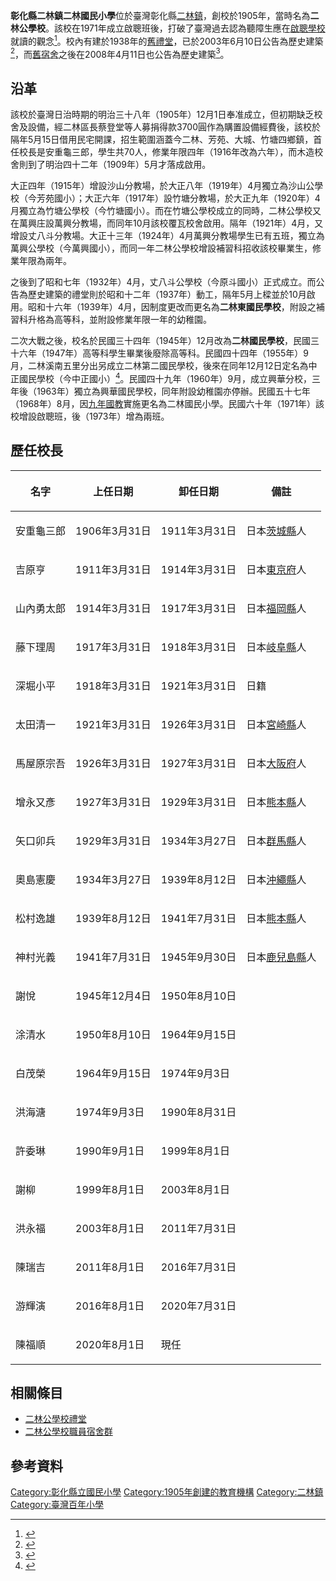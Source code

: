 {{Infobox School
| name           = 彰化縣二林鎮二林國民小學
| established    = 1905年
| type           = 縣立國民小學
| affiliation    = 公立
| district       = {{ROC}}彰化縣二林鎮
| grades         = 1~6年級
| principal      =  陳福順
| location       = 彰化縣二林鎮東和里斗苑路五段22號
| website        = http://www.elps.chc.edu.tw/
}}
'''彰化縣二林鎮二林國民小學'''位於臺灣彰化縣[[二林鎮|二林鎮]]，創校於1905年，當時名為'''二林公學校'''{{r|二}}。該校在1971年成立啟聰班後，打破了臺灣過去認為聽障生應在[[啟聰學校|啟聰學校]]就讀的觀念<ref>{{Cite web |url=http://3d.nioerar.edu.tw/2d/special/test/test_0303.asp |title=國立教育資料館——特殊教育－鑑定－特別班 |access-date=2011-10-22 |archive-date=2010-04-26 |archive-url=https://web.archive.org/web/20100426031318/http://3d.nioerar.edu.tw/2d/special/test/test_0303.asp }}</ref>{{r|二}}。校內有建於1938年的[[二林公學校禮堂|舊禮堂]]，已於2003年6月10日公告為歷史建築<ref name="文">{{cite web |url=http://www.hach.gov.tw/hach/frontsite/cultureassets/caseBasicInfoAction.do?method=doViewCaseBasicInfo&caseId=NA09602000730&version=1&assetsClassifyId=1.2&menuId=310&siteId=101 |language=zh-tw |title=二林公學校禮堂 |publisher=行政院文化建設委員會文化資產總管理處籌備處 |accessdate=2011-10-22 }}{{dead link|date=2017年12月 |bot=InternetArchiveBot |fix-attempted=yes }}</ref>，而[[舊宿舍|舊宿舍]]之後在2008年4月11日也公告為歷史建築<ref>{{cite web |url=http://www.hach.gov.tw/hach/frontsite/cultureassets/caseBasicInfoAction.do?method=doViewCaseBasicInfo&caseId=NA09705000001&version=1&assetsClassifyId=1.2&menuId=310&siteId=101 |language=zh-tw |title=二林公學校職員宿舍群 |publisher=行政院文化建設委員會文化資產總管理處籌備處 |accessdate=2011-10-22 }}{{dead link|date=2018年2月 |bot=InternetArchiveBot |fix-attempted=yes }}</ref>。

== 沿革 ==
該校於臺灣日治時期的明治三十八年（1905年）12月1日奉准成立，但初期缺乏校舍及設備，經二林區長蔡登堂等人募捐得款3700圓作為購置設備經費後，該校於隔年5月15日借用民宅開課，招生範圍涵蓋今二林、芳苑、大城、竹塘四鄉鎮，首任校長是安重龜三郎，學生共70人，修業年限四年（1916年改為六年），而木造校舍則到了明治四十二年（1909年）5月才落成啟用{{r|二}}。

大正四年（1915年）增設沙山分教場，於大正八年（1919年）4月獨立為沙山公學校（今芳苑國小）；大正六年（1917年）設竹塘分教場，於大正九年（1920年）4月獨立為竹塘公學校（今竹塘國小）。而在竹塘公學校成立的同時，二林公學校又在萬興庄設萬興分教場，而同年10月該校覆瓦校舍啟用。隔年（1921年）4月，又增設丈八斗分教場。大正十三年（1924年）4月萬興分教場學生已有五班，獨立為萬興公學校（今萬興國小），而同一年二林公學校增設補習科招收該校畢業生，修業年限為兩年。{{r|二}}

之後到了昭和七年（1932年）4月，丈八斗公學校（今原斗國小）正式成立。而公告為歷史建築的禮堂則於昭和十二年（1937年）動工，隔年5月上樑並於10月啟用。昭和十六年（1939年）4月，因制度更改而更名為'''二林東國民學校'''，附設之補習科升格為高等科，並附設修業年限一年的幼稚園{{r|二}}。

二次大戰之後，校名於民國三十四年（1945年）12月改為'''二林國民學校'''，民國三十六年（1947年）高等科學生畢業後廢除高等科{{r|二}}。民國四十四年（1955年）9月，二林溪南五里分出另成立二林第二國民學校，後來在同年12月12日定名為中正國民學校（今中正國小）<ref>{{Cite web |url=http://163.23.89.193/html/school-1.html |title=彰化縣二林鎮彰化縣中正國小－學校沿革史 |access-date=2011-10-22 |archive-url=https://web.archive.org/web/20160304102352/http://163.23.89.193/html/school-1.html |archive-date=2016-03-04 |dead-url=yes }}</ref>。民國四十九年（1960年）9月，成立興華分校，三年後（1963年）獨立為興華國民學校，同年附設幼稚園亦停辦{{r|二}}。民國五十七年（1968年）8月，因[[台灣九年國民義務教育|九年國教]]實施更名為二林國民小學{{r|二}}。民國六十年（1971年）該校增設啟聰班，後（1973年）增為兩班{{r|二}}。

{{NoteTA
|G1=姓氏
}}
== 歷任校長 ==
{|class=wikitable
|-
!名字!!上任日期!!卸任日期!!備註
|-
|安重龜三郎||1906年3月31日||1911年3月31日||日本[[茨城縣|茨城縣]]人
|-
|吉原亨||1911年3月31日||1914年3月31日||日本[[東京府|東京府]]人
|-
|山內勇太郎||1914年3月31日||1917年3月31日||日本[[福岡縣|福岡縣]]人
|-
|藤下理周||1917年3月31日||1918年3月31日||日本[[岐阜縣|岐阜縣]]人
|-
|深堀小平||1918年3月31日||1921年3月31日||日籍
|-
|太田清一||1921年3月31日||1926年3月31日||日本[[宮崎縣|宮崎縣]]人
|-
|馬屋原宗吾||1926年3月31日||1927年3月31日||日本[[大阪府|大阪府]]人
|-
|增永又彥||1927年3月31日||1929年3月31日||日本[[熊本縣|熊本縣]]人
|-
|矢口卯兵||1929年3月31日||1934年3月27日||日本[[群馬縣|群馬縣]]人
|-
|奧島憲慶||1934年3月27日||1939年8月12日||日本[[沖繩縣|沖繩縣]]人
|-
|松村逸雄||1939年8月12日||1941年7月31日||日本[[熊本縣|熊本縣]]人
|-
|神村光義||1941年7月31日||1945年9月30日||日本[[鹿兒島縣|鹿兒島縣]]人
|-
|謝悅||1945年12月4日||1950年8月10日||
|-
|涂清水||1950年8月10日||1964年9月15日||
|-
|白茂榮||1964年9月15日||1974年9月3日||
|-
|洪海溏||1974年9月3日||1990年8月31日||
|-
|許委琳||1990年9月1日||1999年8月1日||
|-
|謝柳||1999年8月1日||2003年8月1日||
|-
|洪永福||2003年8月1日||2011年7月31日||
|-
|陳瑞吉||2011年8月1日||2016年7月31日||
|-
|游輝演||2016年8月1日||2020年7月31日||
|-
|陳福順||2020年8月1日||現任||
|}

== 相關條目 ==
*[[二林公學校禮堂|二林公學校禮堂]]
*[[二林公學校職員宿舍群|二林公學校職員宿舍群]]

==參考資料==
{{reflist|refs=
<ref name="二">{{cite book|author=陳柏年建築師事務所 |title=《彰化縣歷史建築二林國小禮堂調查研究報告書》 |publisher=彰化縣文化局 |location=彰化縣彰化市 |isbn=986-00-0473-0 |pages=3-10－3-14 |date=2005年2月}}</ref>}}

{{彰化縣國民中小學}}

[[Category:彰化縣立國民小學|Category:彰化縣立國民小學]]
[[Category:1905年創建的教育機構|Category:1905年創建的教育機構]]
[[Category:二林鎮|Category:二林鎮]]
[[Category:臺灣百年小學|Category:臺灣百年小學]]